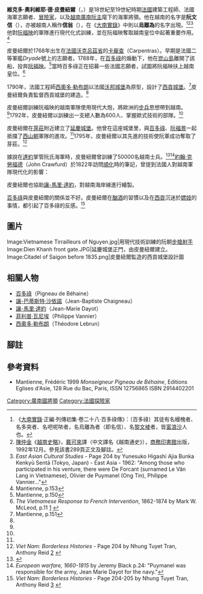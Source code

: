 {{Infobox Biography
| subject_name   = 奧利維耶·德·皮曼紐爾<br/>（阮文信） 
| image_name     = 
| image_size     = 
| image_caption  = 
| date_of_birth  = 1768年
| place_of_birth = [[法國|法國]][[沃克呂茲省|沃克呂茲省]][[卡龐查|卡龐查]]
| date_of_death  = 1799年
| place_of_death = [[馬來西亞|馬來西亞]][[馬六甲|馬六甲]]
| occupation     = [[法國|法國]][[冒險家|冒險家]]、[[越南|越南]][[廣南國|廣南國]]將軍
}}
'''維克多·奧利維耶·德·皮曼紐爾'''（{{lang-fr|'''Victor Olivier de Puymanel'''}}，{{bd|1768年||1799年||}}）是18世紀至19世紀時期[[法國|法國]]建築工程師、法國海軍志願者、[[冒險家|冒險家]]，以及[[越南|越南]][[廣南國|廣南阮主]]麾下的海軍將領。他在越南的名字是'''阮文信'''（{{vie|v='''Nguyễn Văn Tín'''|hn=阮文信}}），亦被越南人稱作'''信翁'''（{{vie|v=Ông Tín|hn=翁信}}），在《[[大南實錄|大南實錄]]》中則以'''烏離為'''的名字出現。<ref>《[[大南實錄|大南實錄]]·正編·列傳初集·卷二十八·百多祿傳》：〔百多祿〕其徒有名幔槐者、名多突者、名吧呢𠲖者，名烏離為者（即名信）、名[[黎文棱|黎文棱]]者，皆[[法蘭西|富浪沙]]人也。</ref><ref>[[陳仲金|陳仲金]]《[[越南史略|越南史略]]》，[[戴可來|戴可來]]譯（中文譯名《越南通史》），[[商務印書館|商務印書館]]出版，1992年12月。參見該書289頁正文及腳註。</ref><ref>''East Asian Cultural Studies'' - Page 204 by Yunesuko Higashi Ajia Bunka Kenkyū Sentā (Tokyo, Japan) - East Asia - 1962: "Among those who participated in his venture, there were De Forcant (surnamed Le Văn Lang in Vietnamese), Olivier de Puymanel (Ong Tin), Philippe Vannier..."</ref>他對[[阮福映|阮福映]]的軍隊進行現代化式訓練，並在阮福映奪取越南皇位中起著重要作用。<ref name="Mantienne, p.153">Mantienne, p.153</ref>

皮曼紐爾於1768年出生在[[法國|法國]][[沃克呂茲省|沃克呂茲省]]的[[卡龐查|卡龐查]]（Carpentras）。早期是法國二等軍艦''Dryade''號上的志願者。1788年，在[[百多祿|百多祿]]的煽動下，他在[[崑山島|崑山島]]離開了該船，投奔[[阮福映|阮福映]]。<ref>Mantienne, p.150</ref>當時百多祿正在招募一些法國志願者，試圖將阮福映扶上越南皇位。<ref name="books.google.com">''The Vietnamese Response to French Intervention'', 1862-1874 by Mark W. McLeod, p.11 [http://books.google.com/books?id=hWjx-6WM6PMC&pg=PA10&dq=Puymanel&sig=ACfU3U3Ocuw437Tw_CuVvnFnAws_Ro56eA#PPA11,M1] {{Wayback|url=http://books.google.com/books?id=hWjx-6WM6PMC&pg=PA10&dq=Puymanel&sig=ACfU3U3Ocuw437Tw_CuVvnFnAws_Ro56eA#PPA11,M1 |date=20130528011730 }}</ref>

1790年，法國工程師[[西奧多·勒布朗|西奧多·勒布朗]]以法國[[塞巴斯蒂安·勒普雷斯特雷·德·沃邦|沃邦城堡]]為原型，設計了[[西貢城堡|西貢城堡]]。<ref>Mantienne, p.151</ref>皮曼紐爾負責監督西貢城堡的建造。<ref name="books.google.com"/>

皮曼紐爾訓練阮福映的越南軍隊使用現代大炮，將歐洲的[[步兵|步兵]]思想帶到越南。<ref name="books.google.com"/>1792年，皮曼紐爾以訓練出一支總人數為600人、掌握歐式技術的部隊。<ref name="Mantienne, p.153"/>

皮曼紐爾在[[芽莊|芽莊]]附近建立了[[延慶城堡|延慶城堡]]。他曾在這座城堡里，與[[百多祿|百多祿]]、[[阮福景|阮福景]]一起抵擋了[[西山朝|西山朝]]軍隊的進攻。<ref name="Mantienne, p.153"/>1795年，皮曼紐爾以其先進的技術使阮軍成功奪取了芽莊。<ref>''Viet Nam: Borderless Histories'' - Page 204 by Nhung Tuyet Tran, Anthony Reid [http://books.google.com/books?id=Ex_Hy0sv4T0C&pg=PA204&dq=Puymanel&sig=ACfU3U3LpQB3MtNWNHDssMGsf1Q4e3zp4w#PPA205,M1] {{Wayback|url=http://books.google.com/books?id=Ex_Hy0sv4T0C&pg=PA204&dq=Puymanel&sig=ACfU3U3LpQB3MtNWNHDssMGsf1Q4e3zp4w#PPA205,M1 |date=20140630090807 }}</ref>

據說在[[讓-馬里·達約|達約]]掌管阮氏海軍時，皮曼紐爾曾訓練了50000名越南士兵。<ref>{{Cite web |url=http://books.google.com/books?id=qFTHBoRvQbsC&pg=PA723&dq=Puymanel&lr=&sig=ACfU3U0QtLHIsVz76dH6VpFbsBYgm8FA8Q |title=''Colonialism'' By Melvin Eugene Page, Penny M. Sonnenburg, p.723 |accessdate=2011-02-26 |archive-date=2013-05-09 |archive-url=https://web.archive.org/web/20130509062436/http://books.google.com/books?id=qFTHBoRvQbsC&pg=PA723&dq=Puymanel&lr=&sig=ACfU3U0QtLHIsVz76dH6VpFbsBYgm8FA8Q |dead-url=no }}</ref><ref>''European warfare, 1660-1815'' by Jeremy Black  p.24: "Puymanel was responsible for the army, Jean Marie Dayot for the navy."</ref>[[約翰·克勞福德|約翰·克勞福德]]（John Crawfurd）於1822年訪問[[順化|順化]]時的筆記，曾提到法國人對越南軍隊現代化的影響：

{{cquote|在交趾支那，一支在來到該國的法國難民示範和幫助下建立起來的軍事組織至少來說非常有氣勢。這隻軍隊由大約四萬名穿著英國式寬大制服，行歐式軍禮，並且被分為旅和營。站立的炮兵書目眾多而且非常出色。|<ref>In Alastair Lamb ''The Mandarin Road to old Huế'', p.251, quoted in Mantienne, p.153</ref>}}

皮曼紐爾也協助[[讓-馬里·達約|讓-馬里·達約]]，對越南海岸線進行繪製。

[[百多祿|百多祿]]與皮曼紐爾的關係並不好。皮曼紐爾在[[酗酒|酗酒]]的習慣以及在[[胡志明市|西貢]]沉迷於[[嫖妓|嫖妓]]的事情，都引起了百多祿的反感。<ref>''Viet Nam: Borderless Histories'' - Page 204-205 by Nhung Tuyet Tran, Anthony Reid [http://books.google.com/books?id=Ex_Hy0sv4T0C&pg=PA204&dq=Puymanel&sig=ACfU3U3LpQB3MtNWNHDssMGsf1Q4e3zp4w#PPA205,M1] {{Wayback|url=http://books.google.com/books?id=Ex_Hy0sv4T0C&pg=PA204&dq=Puymanel&sig=ACfU3U3LpQB3MtNWNHDssMGsf1Q4e3zp4w#PPA205,M1 |date=20140630090807 }}</ref>
==圖片==
<gallery>
Image:Vietnamese Tirrailleurs of Nguyen.jpg|用現代技術訓練的阮朝[[步槍射手|步槍射手]]
Image:Dien Khanh front gate.JPG|延慶城堡正門，由皮曼紐爾建立。
Image:Citadel of Saigon before 1835.png|皮曼紐爾監造的西貢城堡設計圖
</gallery>
==相關人物==
*[[百多祿|百多祿]]（Pigneau de Béhaine）
*[[讓-巴蒂斯特·沙依諾|讓-巴蒂斯特·沙依諾]]（Jean-Baptiste Chaigneau）
*[[讓-馬里·達約|讓-馬里·達約]]（Jean-Marie Dayot）
*[[菲利普·瓦尼埃|菲利普·瓦尼埃]]（Philippe Vannier）
*[[西奧多·勒布朗|西奧多·勒布朗]]（Théodore Lebrun）
==腳註==
{{reflist}}
==參考資料==
* Mantienne, Frédéric 1999 ''Monseigneur Pigneau de Béhaine'', Editions Eglises d'Asie, 128 Rue du Bac, Paris, ISSN 12756865 ISBN 2914402201
{{阮福映}}
[[Category:廣南國將領|Category:廣南國將領]]
[[Category:法國探險家|Category:法國探險家]]